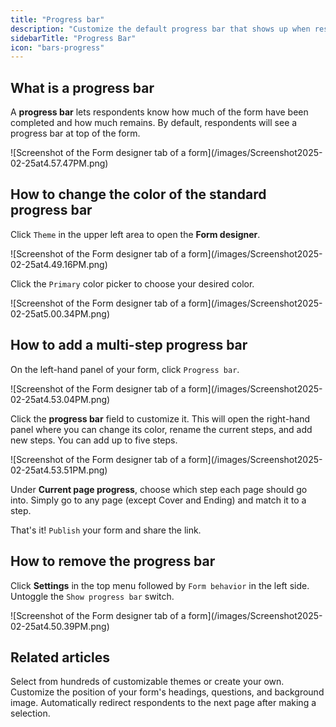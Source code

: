 ```yaml
---
title: "Progress bar"
description: "Customize the default progress bar that shows up when respondents answer your Fillout form."
sidebarTitle: "Progress Bar"
icon: "bars-progress"
---
```


## What is a progress bar

A **progress bar** lets respondents know how much of the form have been completed and how much remains. By default, respondents will see a progress bar at top of the form.

<Frame>
  ![Screenshot of the Form designer tab of a form](/images/Screenshot2025-02-25at4.57.47PM.png)
</Frame>

## How to change the color of the standard progress bar

Click `Theme` in the upper left area to open the **Form designer**.

<Frame>
  ![Screenshot of the Form designer tab of a form](/images/Screenshot2025-02-25at4.49.16PM.png)
</Frame>

Click the `Primary` color picker to choose your desired color.

<Frame>
  ![Screenshot of the Form designer tab of a form](/images/Screenshot2025-02-25at5.00.34PM.png)
</Frame>

## How to add a multi-step progress bar

On the left-hand panel of your form, click `Progress bar`.

<Frame>
  ![Screenshot of the Form designer tab of a form](/images/Screenshot2025-02-25at4.53.04PM.png)
</Frame>

Click the **progress bar** field to customize it. This will open the right-hand panel where you can change its color, rename the current steps, and add new steps. You can add up to five steps.

<Frame>
  ![Screenshot of the Form designer tab of a form](/images/Screenshot2025-02-25at4.53.51PM.png)
</Frame>

Under **Current page progress**, choose which step each page should go into. Simply go to any page (except Cover and Ending) and match it to a step.

That's it\! `Publish` your form and share the link.

## How to remove the progress bar

Click **Settings** in the top menu followed by `Form behavior` in the left side. Untoggle the `Show progress bar` switch.

<Frame>
  ![Screenshot of the Form designer tab of a form](/images/Screenshot2025-02-25at4.50.39PM.png)
</Frame>

## **Related articles**

<CardGroup cols={3}>
  <Card title="Themes" icon="palette" iconType="regular" color="#FFC738" href="/help/themes">
    Select from hundreds of customizable themes or create your own.
  </Card>
  <Card title="Page layout" icon="rectangles-mixed" iconType="regular" color="#FFC738" href="/help/layout">
    Customize the position of your form's headings, questions, and background image.
  </Card>
  <Card title="Auto jump" icon="rabbit" iconType="regular" color="#FFC738" href="/help/auto-jump">
    Automatically redirect respondents to the next page after making a selection.
  </Card>
</CardGroup>